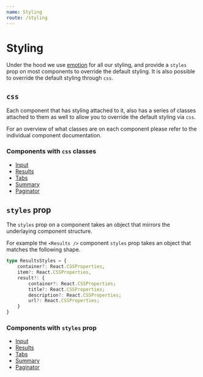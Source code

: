 ```yaml
---
name: Styling
route: /styling
---
```


# Styling

Under the hood we use [emotion](https://emotion.sh/) for all our styling, and provide a `styles` prop on most components
to override the default styling. It is also possible to override the default styling through `css`.

## `css`
Each component that has styling attached to it, also has a series of classes attached to them as well
to allow you to override the default styling via `css`.

For an overview of what classes are on each component please refer to the individual component documentation.

### Components with `css` classes
* [Input](/components/input#styles)
* [Results](/components/results#styles)
* [Tabs](/components/tabs#styles)
* [Summary](/components/summary#styles)
* [Paginator](/components/paginator#styles)

## `styles` prop
The `styles` prop on a component takes an object that mirrors the underlaying component structure.

For example the `<Results />` component `styles` prop takes an object that matches the following shape.

```typescript
type ResultsStyles = {
    container?: React.CSSProperties,
    item?: React.CSSProperties,
    result?: {
        container?: React.CSSProperties;
        title?: React.CSSProperties;
        description?: React.CSSProperties;
        url?: React.CSSProperties;
    }
}
```

### Components with `styles` prop
* [Input](/components/input#styles)
* [Results](/components/results#styles)
* [Tabs](/components/tabs#styles)
* [Summary](/components/summary#styles)
* [Paginator](/components/paginator#styles)
